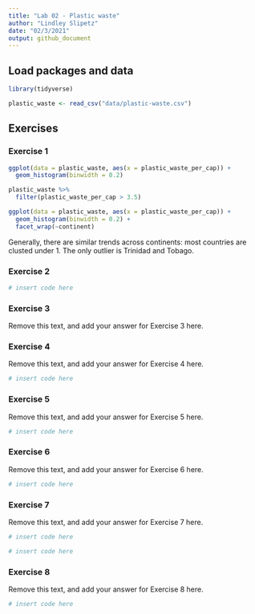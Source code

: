 ```yaml
---
title: "Lab 02 - Plastic waste"
author: "Lindley Slipetz"
date: "02/3/2021"
output: github_document
---
```


## Load packages and data

```r
library(tidyverse) 
```

```r
plastic_waste <- read_csv("data/plastic-waste.csv")
```

## Exercises

### Exercise 1


```r
ggplot(data = plastic_waste, aes(x = plastic_waste_per_cap)) +
  geom_histogram(binwidth = 0.2)
```

```r
plastic_waste %>%
  filter(plastic_waste_per_cap > 3.5)
```

```r
ggplot(data = plastic_waste, aes(x = plastic_waste_per_cap)) +
  geom_histogram(binwidth = 0.2) +
  facet_wrap(~continent)
```

Generally, there are similar trends across continents: most countries are clusted under 1. The only outlier is Trinidad and Tobago.

### Exercise 2

```r
# insert code here
```

### Exercise 3

Remove this text, and add your answer for Exercise 3 here.

### Exercise 4

Remove this text, and add your answer for Exercise 4 here.

```r
# insert code here
```

### Exercise 5

Remove this text, and add your answer for Exercise 5 here.

```r
# insert code here
```

### Exercise 6

Remove this text, and add your answer for Exercise 6 here.

```r
# insert code here
```

### Exercise 7

Remove this text, and add your answer for Exercise 7 here.

```r
# insert code here
```

```r
# insert code here
```

### Exercise 8

Remove this text, and add your answer for Exercise 8 here.

```r
# insert code here
```
